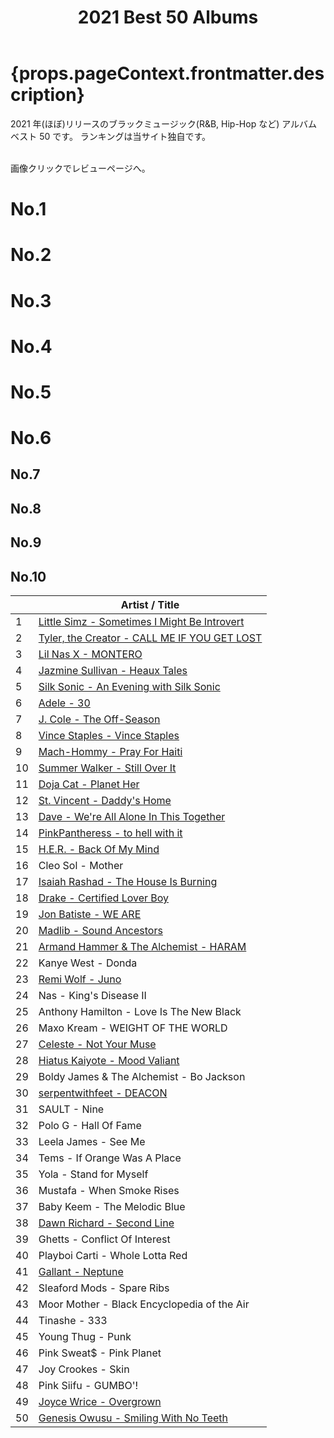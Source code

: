 ﻿---
title: 2021 Best 50 Albums
tabs: ["2021", "2020", "2019", "2018", "2017", "2016"]
description: 2021 Black Music Best 50 Albums by planet.ky
keywords: "2021, album best 50, CD best 50, black music, Hip-Hop, Rap, Soul, R&B"
---




<h1> {props.pageContext.frontmatter.description} </h1>

<PageDescription>

2021 年(ほぼ)リリースのブラックミュージック(R&B, Hip-Hop など) アルバム ベスト 50 です。
ランキングは当サイト独自です。

<br />
画像クリックでレビューページへ。

</PageDescription>

<Row>
  <Column colMd={2} colLg={3} noGutterMdLeft>
    <h1>No.1</h1>
    <Review1 />
  </Column>
  <Column colMd={2} colLg={3} noGutterMdLeft>
    <h1>No.2</h1>
    <Review2 />
  </Column>
  <Column colMd={2} colLg={3} noGutterMdLeft>
    <h1>No.3</h1>
    <Review3 />
  </Column>
</Row>

<Row>
  <Column colMd={2} colLg={3} noGutterMdLeft>
    <h1>No.4</h1>
    <Review4 />
  </Column>
  <Column colMd={2} colLg={3} noGutterMdLeft>
    <h1>No.5</h1>
    <Review5 />
  </Column>
  <Column colMd={2} colLg={3} noGutterMdLeft>
    <h1>No.6</h1>
    <Review6 />
  </Column>
</Row>

<Row>
  <Column colMd={2} colLg={2} noGutterMdLeft>
    <h2>No.7</h2>
    <Review7 />
  </Column>
  <Column colMd={2} colLg={2} noGutterMdLeft>
    <h2>No.8</h2>
    <Review8 />
  </Column>
  <Column colMd={2} colLg={2} noGutterMdLeft>
    <h2>No.9</h2>
    <Review9 />
  </Column>
  <Column colMd={2} colLg={2} noGutterMdLeft>
    <h2>No.10</h2>
    <Review10 />
  </Column>
</Row>

|     | Artist / Title                                                            |
| --- | ------------------------------------------------------------------------- |
| 1   | [Little Simz - Sometimes I Might Be Introvert](/review/littlesimz2L/)     |
| 2   | [Tyler, the Creator - CALL ME IF YOU GET LOST](/review/tyler5L/)          |
| 3   | [Lil Nas X - MONTERO](/review/lilnasx1L/)                                 |
| 4   | [Jazmine Sullivan - Heaux Tales](/review/jazminesullivan4L/)              |
| 5   | [Silk Sonic - An Evening with Silk Sonic](/review/silksonic1L/)           |
| 6   | [Adele - 30](/review/adele4L)                                             |
| 7   | [J. Cole - The Off-Season](/review/jcole4L/)                              |
| 8   | [Vince Staples - Vince Staples](/review/vincestaples5L/)                  |
| 9   | [Mach-Hommy - Pray For Haiti](/review/machhommy1L/)                       |
| 10  | [Summer Walker - Still Over It](/review/summerwalker2L/)                  |
| 11  | [Doja Cat - Planet Her](/review/dojacat1L/)                               |
| 12  | [St. Vincent - Daddy's Home](/review/stvincent1L/)                        |
| 13  | [Dave - We're All Alone In This Together](/review/dave2L/)                |
| 14  | [PinkPantheress - to hell with it](/review/pinkpantheress1L/)             |
| 15  | [H.E.R. - Back Of My Mind](/review/her1L/)                                |
| 16  | Cleo Sol - Mother                                                         |
| 17  | [Isaiah Rashad - The House Is Burning](/review/isaiahrashad1L/)           |
| 18  | [Drake - Certified Lover Boy](/review/drake8L/)                           |
| 19  | [Jon Batiste - WE ARE](/review/jonbatiste1L/)                             |
| 20  | [Madlib - Sound Ancestors](/review/madlib1L/)                             |
| 21  | [Armand Hammer & The Alchemist - HARAM](/review/armandhammeralchemist1L/) |
| 22  | Kanye West - Donda                                                        |
| 23  | [Remi Wolf - Juno](/review/remiwolf1L/)                                   |
| 24  | Nas - King's Disease II                                                   |
| 25  | Anthony Hamilton - Love Is The New Black                                  |
| 26  | Maxo Kream - WEIGHT OF THE WORLD                                          |
| 27  | [Celeste - Not Your Muse](/review/celeste1L/)                             |
| 28  | [Hiatus Kaiyote - Mood Valiant](/review/hiatuskaiyote2L/)                 |
| 29  | Boldy James & The Alchemist - Bo Jackson                                  |
| 30  | [serpentwithfeet - DEACON](/review/serpentwithfeet2L/)                    |
| 31  | SAULT - Nine                                                              |
| 32  | Polo G - Hall Of Fame                                                     |
| 33  | Leela James - See Me                                                      |
| 34  | Tems - If Orange Was A Place                                              |
| 35  | Yola - Stand for Myself                                                   |
| 36  | Mustafa - When Smoke Rises                                                |
| 37  | Baby Keem - The Melodic Blue                                              |
| 38  | [Dawn Richard - Second Line](/review/dawnrichard1L/)                      |
| 39  | Ghetts - Conflict Of Interest                                             |
| 40  | Playboi Carti - Whole Lotta Red                                           |
| 41  | [Gallant - Neptune](/review/gallant2L/)                                   |
| 42  | Sleaford Mods - Spare Ribs                                                |
| 43  | Moor Mother - Black Encyclopedia of the Air                               |
| 44  | Tinashe - 333                                                             |
| 45  | Young Thug - Punk                                                         |
| 46  | Pink Sweat$ - Pink Planet                                                 |
| 47  | Joy Crookes - Skin                                                        |
| 48  | Pink Siifu - GUMBO'!                                                      |
| 49  | [Joyce Wrice - Overgrown](/review/joycewrice1L/)                          |
| 50  | [Genesis Owusu - Smiling With No Teeth](/review/genesisowusu1L/)          |
